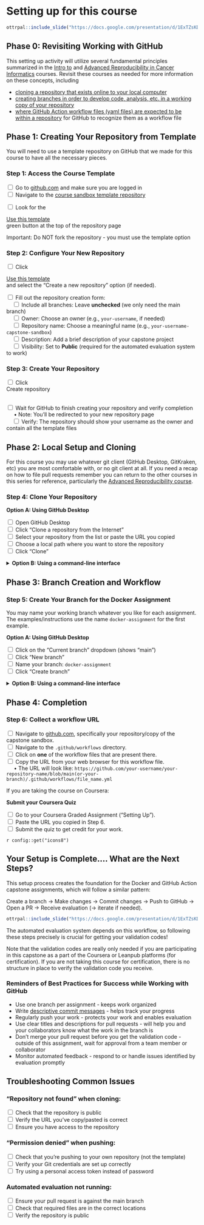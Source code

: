 # Setting up for this course

```r
ottrpal::include_slide("https://docs.google.com/presentation/d/1ExTZsKDHKM0fIi0_tB80qd8cHvqjEDyNJp-OsnvZ19o/edit?slide=id.g360ed975019_0_188#slide=id.g360ed975019_0_188")
```

## Phase 0: Revisiting Working with GitHub

This setting up activity will utilize several fundamental principles summarized in the [Intro to](https://jhudatascience.org/Reproducibility_in_Cancer_Informatics/no_toc/index.html) and [Advanced Reproducibility in Cancer Informatics](https://jhudatascience.org/Adv_Reproducibility_in_Cancer_Informatics/no_toc/index.html) courses. Revisit these courses as needed for more information on these concepts, including

* [cloning a repository that exists online to your local computer](https://jhudatascience.org/Adv_Reproducibility_in_Cancer_Informatics/no_toc/using-version-control-with-github.html#git-clone)
* [creating branches in order to develop code, analysis, etc. in a working copy of your repository](https://jhudatascience.org/Adv_Reproducibility_in_Cancer_Informatics/no_toc/using-version-control-with-github.html#create-a-branch)
* [where GitHub Action workflow files (yaml files) are expected to be within a repository](https://jhudatascience.org/Adv_Reproducibility_in_Cancer_Informatics/no_toc/automation-as-a-reproducibility-tool.html#structure-of-github-actions-file) for GitHub to recognize them as a workflow file

## Phase 1: Creating Your Repository from Template

You will need to use a template repository on GitHub that we made for this course to have all the necessary pieces.

### Step 1: Access the Course Template

<input type="checkbox"> Go to [github.com](https://github.com/login) and make sure you are logged in<br/>
<input type="checkbox"> Navigate to the [course sandbox template repository](https://github.com/fhdsl/capstone-sandbox)<br/>
<p class = buttontext><input type="checkbox"> Look for the <div class = "github_button"> <a  href="https://github.com/new?template_name=capstone-sandbox&template_owner=fhdsl" class = "github_button_link"> Use this template</a></div> green button at the top of the repository page<br/></p>

::: {.notice}
Important: Do NOT fork the repository - you must use the template option
:::

### Step 2: Configure Your New Repository

<p class = buttontext><input type="checkbox"> Click <div class = "github_button"> <a href="https://github.com/new?template_name=capstone-sandbox&template_owner=fhdsl" class = "github_button_link"> Use this template</a></div> and select the "Create a new repository" option (if needed).<br/></p>
<input type="checkbox"> Fill out the repository creation form:<br/>
&nbsp;&nbsp;&nbsp;&nbsp;<input type="checkbox"> Include all branches: Leave **unchecked** (we only need the main branch)<br/>
&nbsp;&nbsp;&nbsp;&nbsp;<input type="checkbox"> Owner: Choose an owner (e.g., `your-username`, if needed)<br/>
&nbsp;&nbsp;&nbsp;&nbsp;<input type="checkbox"> Repository name: Choose a meaningful name (e.g., `your-username-capstone-sandbox`)<br/>
&nbsp;&nbsp;&nbsp;&nbsp;<input type="checkbox"> Description: Add a brief description of your capstone project<br/>
&nbsp;&nbsp;&nbsp;&nbsp;<input type="checkbox"> Visibility: Set to **Public** (required for the automated evaluation system to work)<br/>


### Step 3: Create Your Repository

<input type="checkbox"> Click <div class = "github_button"> Create repository </div><br/>
<input type="checkbox"> Wait for GitHub to finish creating your repository and verify completion <br/>
&nbsp;&nbsp;&nbsp;&nbsp; • Note: You'll be redirected to your new repository page<br/>
&nbsp;&nbsp;&nbsp;&nbsp;<input type="checkbox"> Verify: The repository should show your username as the owner and contain all the template files<br/>

## Phase 2: Local Setup and Cloning

For this course you may use whatever git client (GitHub Desktop, GitKraken, etc) you are most comfortable with, or no git client at all.
If you need a recap on how to file pull requests remember you can return to the other courses in this series for reference, particularly the [Advanced Reproducibility course](https://jhudatascience.org/Adv_Reproducibility_in_Cancer_Informatics/no_toc/using-version-control-with-github.html#start-a-github-repository).

### Step 4: Clone Your Repository

**Option A: Using GitHub Desktop**

<input type="checkbox"> Open GitHub Desktop <br/>
<input type="checkbox"> Click "Clone a repository from the Internet" <br/>
<input type="checkbox"> Select your repository from the list or paste the URL you copied <br/>
<input type="checkbox"> Choose a local path where you want to store the repository <br/>
<input type="checkbox"> Click "Clone" <br/>

<div class="click_to_expand_block">

<details><summary>**Option B: Using a command-line interface**</summary>

Alternatively, you can use a command-line interface (e.g., Command Prompt, PowerShell, the Command Line) rather than GitHub Desktop. If you need to install Git, GitHub provides a [guide for various platforms](https://github.com/git-guides/install-git). Instructions within these command-line interface sections will be using "bash".

1. Copy the repository URL:<br/>
    <p class = buttontext><input type="checkbox"> On your repository page, click the <span class = "github_button"> Code </span> green button <br/></p>
    <input type="checkbox"> Copy the HTTPS URL (should look like: `https://github.com/yourusername/your-repo-name.git`) <br/>

2. Clone the repository, using the HTTPS URL you've just copied:
   ```bash
   # Navigate to where you want to store the project
   cd ~/Desktop  # or your preferred location

   # Clone the repository
   git clone https://github.com/yourusername/your-repo-name.git

   # Navigate into the repository
   cd your-repo-name
   ```
</details>

</div>

## Phase 3: Branch Creation and Workflow

### Step 5: Create Your Branch for the Docker Assignment

You may name your working branch whatever you like for each assignment. The examples/instructions use the name `docker-assignment` for the first example.

**Option A: Using GitHub Desktop**

<input type="checkbox"> Click on the "Current branch" dropdown (shows "main") <br/>
<input type="checkbox"> Click "New branch" <br/>
<input type="checkbox"> Name your branch: `docker-assignment` <br/>
<input type="checkbox"> Click "Create branch" <br/>

<div class="click_to_expand_block">

<details><summary>**Option B: Using a command-line interface**</summary>

```bash
# Create and switch to a new branch for the docker assignment
git checkout -b docker-assignment

# Verify you're on the new branch
git branch
# The asterisk (*) should be next to "docker-assignment"
```
</details>

</div>

## Phase 4: Completion

### Step 6: Collect a workflow URL

<input type="checkbox"> Navigate to [github.com](https://github.com/), specifically your repository/copy of the capstone sandbox.<br/>
<input type="checkbox"> Navigate to the `.github/workflows` directory.<br/>
<input type="checkbox"> Click on **one** of the workflow files that are present there.<br/>
<input type="checkbox"> Copy the URL from your web browser for this workflow file.<br/>
  &nbsp;&nbsp;&nbsp;&nbsp; • The URL will look like: `https://github.com/your-username/your-repository-name/blob/main(or-your-branch)/.github/workflows/file_name.yml`<br/>

::: {.certificate}

If you are taking the course on Coursera:

**Submit your Coursera Quiz**

<input type="checkbox"> Go to your Coursera Graded Assignment ("Setting Up").<br/>
<input type="checkbox"> Paste the URL you copied in Step 6.<br/>
<input type="checkbox"> Submit the quiz to get credit for your work.<br/>

`r config::get("icons8")`
:::

## Your Setup is Complete.... What are the Next Steps?

This setup process creates the foundation for the Docker and GitHub Action capstone assignments, which will follow a similar pattern:

Create a branch → Make changes → Commit changes → Push to GitHub → Open a PR → Receive evaluation (→ iterate if needed).

```r
ottrpal::include_slide("https://docs.google.com/presentation/d/1ExTZsKDHKM0fIi0_tB80qd8cHvqjEDyNJp-OsnvZ19o/edit?slide=id.g368818bb4f3_0_353#slide=id.g368818bb4f3_0_353")
```

The automated evaluation system depends on this workflow, so following these steps precisely is crucial for getting your validation codes!

Note that the validation codes are really only needed if you are participating in this capstone as a part of the Coursera or Leanpub platforms (for certification). If you are not taking this course for certification, there is no structure in place to verify the validation code you receive.

### Reminders of Best Practices for Success while Working with GitHub

- Use one branch per assignment - keeps work organized
- Write [descriptive commit messages](https://git-scm.com/docs/git-commit#Documentation/git-commit.txt--mmsg) - helps track your progress
- Regularly push your work - protects your work and enables evaluation
- Use clear titles and descriptions for pull requests - will help you and your collaborators know what the work in the branch is
- Don't merge your pull request before you get the validation code - outside of this assignment, wait for approval from a team member or collaborator
- Monitor automated feedback - respond to or handle issues identified by evaluation promptly

## Troubleshooting Common Issues

### "Repository not found" when cloning:

<input type="checkbox"> Check that the repository is public <br/>
<input type="checkbox"> Verify the URL you've copy/pasted is correct <br/>
<input type="checkbox"> Ensure you have access to the repository <br/>

### "Permission denied" when pushing:

<input type="checkbox"> Check that you're pushing to your own repository (not the template) <br/>
<input type="checkbox"> Verify your Git credentials are set up correctly <br/>
<input type="checkbox"> Try using a personal access token instead of password <br/>

### Automated evaluation not running:

<input type="checkbox"> Ensure your pull request is against the main branch <br/>
<input type="checkbox"> Check that required files are in the correct locations <br/>
<input type="checkbox"> Verify the repository is public <br/>

